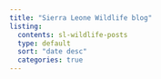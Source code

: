 ```yaml
---
title: "Sierra Leone Wildlife blog"
listing: 
  contents: sl-wildlife-posts
  type: default
  sort: "date desc"
  categories: true
---
```

